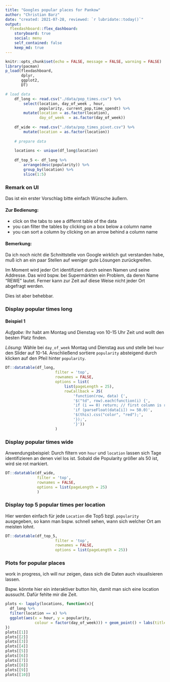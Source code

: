 ```yaml
---
title: "Googles popular places for Pankow"
author: "Christian Barz"
date: "created: 2021-07-28, reviewed: `r lubridate::today()`"
output: 
  flexdashboard::flex_dashboard:
    storyboard: true
    social: menu
    self_contained: false
    keep_md: true
---
```


```r
knitr::opts_chunk$set(echo = FALSE, message = FALSE, warning = FALSE)
library(pacman)
p_load(flexdashboard,
       dplyr,
       ggplot2,
       DT)
```


```r
# load data
    df_long <- read.csv("./data/pop_times.csv") %>%
        select(location, day_of_week , hour, 
               popularity, current_pop,time_spendt) %>%
        mutate(location = as.factor(location),
               day_of_week  = as.factor(day_of_week))
    
    df_wide <- read.csv("./data/pop_times_pivot.csv") %>%
        mutate(location = as.factor(location))
    
    # prepare data
    
    locations <- unique(df_long$location)
    
    df_top_5 <- df_long %>%
        arrange(desc(popularity)) %>%
        group_by(location) %>%
        slice(1:5) 
```


### Remark on UI

Das ist ein erster Vorschlag bitte einfach Wünsche äußern.

#### Zur Bedienung:

- click on the tabs to see a differnt table of the data
- you can filter the tables by clicking on a box below a column name
- you can sort a column by clicking on an arrow behind a column name

#### Bemerkung:

Da ich noch nicht die Schnittstelle von Google wirklich gut verstanden habe,
muß ich an ein paar Stellen auf weniger gute Lösungen zurückgreifen.

Im Moment wird jeder Ort identifiziert durch seinen Namen und seine Addresse.
Das wird bspw. bei Supermärkten ein Problem, da deren Name "REWE" lautet.
Ferner kann zur Zeit auf diese Weise nicht jeder Ort abgefragt werden.

Dies ist aber behebbar.

### Display popular times long


#### Beispiel 1

*Aufgabe:* Ihr habt am Montag und Dienstag von 10-15 Uhr Zeit und wollt den besten Platz 
finden.

*Lösung:* Wähle bei `day_of_week` Montag und Dienstag aus und stelle bei `hour` den Slider auf 10-14. Anschließend sortiere `popularity` absteigend durch klicken auf den Pfeil hinter `popularity`.


```r
DT::datatable(df_long, 
                      filter = 'top',
                      rownames = FALSE,
                      options = list(
                          list(pageLength = 25),
                          rowCallback = JS(
                              'function(row, data) {',
                              '$("td", row).each(function(i) {',
                              'if (i == 0) return; // first column is row names',
                              'if (parseFloat(data[i]) >= 50.0)',
                              '$(this).css("color", "red");',
                              '});',
                              '}'))
                      )
```


### Display popular times wide

Anwendungsbeispiel: Durch filtern von `hour` und `location` lassen sich 
Tage identifizieren an denen viel los ist.
Sobald die Popularity größer als 50 ist, wird sie rot markiert.

```r
DT::datatable(df_wide, 
              filter = 'top',
              rownames = FALSE,
              options = list(pageLength = 25)
              )
```


### Display top 5 popular times per location

Hier werden einfach für jede `Location` die Top5 bzgl. `popularity` ausgegeben,
so kann man bspw. schnell sehen, wann sich welcher Ort am meisten lohnt.

```r
DT::datatable(df_top_5, 
                      filter = 'top',
                      rownames = FALSE,
                      options = list(pageLength = 25))
```


### Plots for popular places

work in progress, ich will nur zeigen, dass sich die Daten auch visualisieren lassen.

Bspw. könnte hier ein interaktiver button hin, damit man sich eine location
aussucht. Dafür fehlte mir die Zeit.

```r
plots <- lapply(locations, function(x){
  df_long %>%
  filter(location == x) %>%
  ggplot(aes(x = hour, y = popularity,
             colour = factor(day_of_week))) + geom_point() + labs(title = paste("location:", x))
})
plots[[1]]
plots[[2]]
plots[[3]]
plots[[4]]
plots[[5]]
plots[[6]]
plots[[7]]
plots[[8]]
plots[[9]]
plots[[10]]
```

